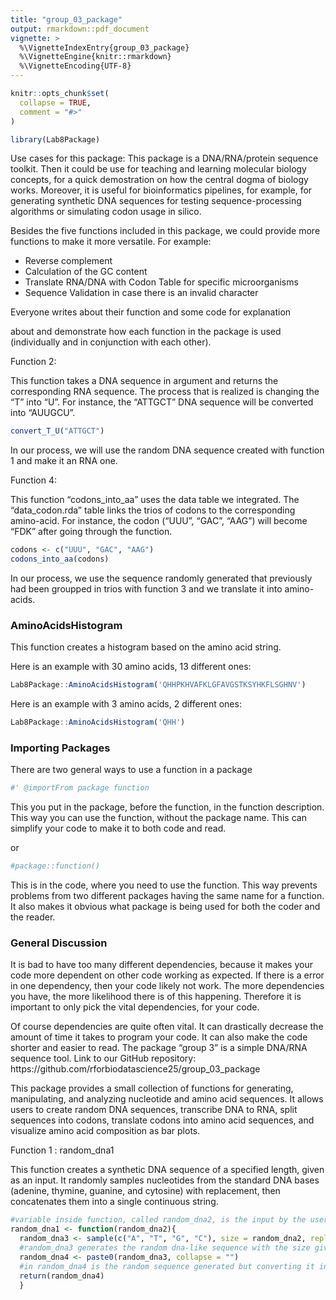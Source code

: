 ```yaml
---
title: "group_03_package"
output: rmarkdown::pdf_document
vignette: >
  %\VignetteIndexEntry{group_03_package}
  %\VignetteEngine{knitr::rmarkdown}
  %\VignetteEncoding{UTF-8}
---
```

```r
knitr::opts_chunk$set(
  collapse = TRUE,
  comment = "#>"
)
```

```r
library(Lab8Package)
```

Use cases for this package: 
This package is a DNA/RNA/protein sequence toolkit. Then it could be use for teaching and learning molecular biology concepts, for a quick demostration on how the central dogma of biology works. Moreover, it is useful for bioinformatics pipelines, for example, for generating synthetic DNA sequences for testing sequence-processing algorithms or simulating codon usage in silico.

Besides the five functions included in this package, we could provide more functions to make it more versatile. For example: 

- Reverse complement
- Calculation of the GC content
- Translate RNA/DNA with Codon Table for specific microorganisms
- Sequence Validation in case there is an invalid character

Everyone writes about their function and some code for explanation 


about and demonstrate how each function in the package is used (individually and in conjunction with each other). 
 

Function 2:

This function takes a DNA sequence in argument and returns the corresponding RNA sequence. The process that is realized is changing the "T" into "U".
For instance, the "ATTGCT" DNA sequence will be converted into "AUUGCU".

```r
convert_T_U("ATTGCT")
```

In our process, we will use the random DNA sequence created with function 1 and make it an RNA one.


Function 4:

This function "codons_into_aa" uses the data table we integrated. The "data_codon.rda" table links the trios of codons to the corresponding amino-acid.
For instance, the codon ("UUU", "GAC", "AAG") will become "FDK" after going through the function.

```r
codons <- c("UUU", "GAC", "AAG")
codons_into_aa(codons)
```
In our process, we use the sequence randomly generated that previously had been groupped in trios with function 3 and we translate it into amino-acids.


### AminoAcidsHistogram

This function creates a histogram based on the amino acid string.

Here is an example with 30 amino acids, 13 different ones:

```r
Lab8Package::AminoAcidsHistogram('QHHPKHVAFKLGFAVGSTKSYHKFLSGHNV')
```

Here is an example with 3 amino acids, 2 different ones:

```r
Lab8Package::AminoAcidsHistogram('QHH')
```

### Importing Packages

There are two general ways to use a function in a package

```r
#' @importFrom package function
```

This you put in the package, before the function, in the function description. This way you can use the function, without the package name. This can simplify your code to make it to both code and read.

or

```r
#package::function()
```

This is in the code, where you need to use the function. This way prevents problems from two different packages having the same name for a function. It also makes it obvious what package is being used for both the coder and the reader.

### General Discussion

It is bad to have too many different dependencies, because it makes your code more dependent on other code working as expected. If there is a error in one dependency, then your code likely not work. The more dependencies you have, the more likelihood there is of this happening. Therefore it is important to only pick the vital dependencies, for your code.

Of course dependencies are quite often vital. It can drastically decrease the amount of time it takes to program your code. It can also make the code shorter and easier to read.
The package "group 3" is a simple DNA/RNA sequence tool. 
Link to our GitHub repository: https://github.com/rforbiodatascience25/group_03_package

This package provides a small collection of functions for generating, manipulating, and analyzing nucleotide and amino acid sequences. It allows users to create random DNA sequences, transcribe DNA to RNA, split sequences into codons, translate codons into amino acid sequences, and visualize amino acid composition as bar plots.

Function 1 : random_dna1

This function creates a synthetic DNA sequence of a specified length, given as an input. It randomly samples nucleotides from the standard DNA bases (adenine, thymine, guanine, and cytosine) with replacement, then concatenates them into a single continuous string.

```r
#variable inside function, called random_dna2, is the input by the user. This should be the desired lenght of DNA
random_dna1 <- function(random_dna2){
  random_dna3 <- sample(c("A", "T", "G", "C"), size = random_dna2, replace = TRUE)
  #random_dna3 generates the random dna-like sequence with the size given in random_dna2
  random_dna4 <- paste0(random_dna3, collapse = "")
  #in random_dna4 is the random sequence generated but converting it into a string, without any spaces in between.
  return(random_dna4)
  }
```
